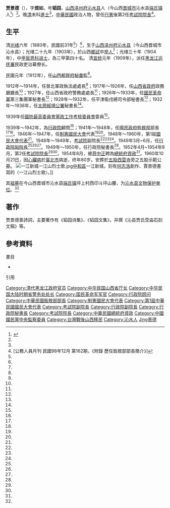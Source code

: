 {{refimprove|time=2016-02-23T13:15:58+00:00}}
{{Infobox officeholder
| name            = 賈景德
| original_name   = Chia Ching-teh
| image           = Jia Jingde.jpg
| sex             = 男
| office          = {{ROC}}第2任[[考試院院長|考試院院長]]
| term_start      = 1952年4月21日
| term_end        = 1954年9月1日
| president       = [[蔣中正|蔣中正]]
| predecessor     = [[鈕永建|鈕永建]]
| successor       = [[莫德惠|莫德惠]]
| office1         = {{ROC}}第3任[[行政院秘書長|行政院秘書長]]
| term_start1     = 1949年6月12日
| term_end1       = 1950年3月10日
| premierroc1     = [[閻錫山|閻錫山]]
| predecessor1    = [[黃少谷|黃少谷]]
| successor1      = 黃少谷
| office2         = {{ROC}}第4任[[行政院副院長|行政院副院長]]
| term_start2     = 1949年3月21日
| term_end2       = 1949年6月12日
| premierroc2     = [[何應欽|何應欽]]
| predecessor2    = [[吳鐵城|吳鐵城]]
| successor2      = [[朱家驊|朱家驊]]
| office3         = {{ROC}}第1任[[考試院副院長|考試院副院長]]
| term_start3     = 1948年6月24日
| term_end3       = 1949年3月21日
| 1blankname3     = 考試院院長
| 1namedata3      = [[戴季陶|戴季陶]]<br>[[張伯苓|張伯苓]]
| predecessor3    = [[周钟岳|周钟岳]]（[[行憲|行憲]]前）
| successor3      = 鈕永建
| office4         = {{ROC|國民政府}}第6任[[中華民國銓敘部|銓敘部]]部長
| term_start4     = 1941年12月27日
| term_end4       = 1948年7月13日
| predecessor4    = [[李培基|李培基]]
| successor4      = [[沈鴻烈|沈鴻烈]]
| 1blankname4     = 考試院院長
| 1namedata4      = 戴季陶
| office5         = {{ROC}}第1屆[[國民大會|國民大會]][[第一屆中華民國國民大會代表|代表]]
| term_start5     = 1948年3月29日
| term_end5       = 1960年10月21日
| constituency5   = [[山西省_(中華民國)|山西省]][[沁水縣|沁水縣]]
| nationality = {{ROC}}
| birth_date = 清光緒六年七月廿三日<br>（1880年8月28日）<ref name="ey-gov-4320"/>{{r|省志人物|page=603}}
| birth_place = {{QING-1862}}[[山西省_(清)|山西省]][[澤州府|澤州府]][[沁水縣|沁水縣]]<ref name="ey-gov-4320"/>
| death_date = {{death date and age|1960|10|21|1880|8|28}}{{r|省志人物|page=603}}
| death_place ={{ROC|臺灣省}}[[臺北市_(省轄市)|臺北市]]
| constituency = 
| spouse = 
| party = {{KMT}}
| profession = 
| religion = 
| signature = 
| footnotes = 
| education= [[湖北武備學堂|湖北武備學堂]]<ref name="ey-gov-4320"/>
}}

'''贾景德'''（{{bd|1880年|8月28日|1960年|10月21日|catIdx=J賈}}），字'''煜如'''，号'''韬园'''，[[山西|山西]][[泽州府|泽州府]][[沁水县|沁水县]]人（今山西[[晋城市|晋城市]]沁水县[[端氏镇|端氏镇]]人<ref name="wenwuditu">{{Cite book|title=中国文物地图集 山西分册 中|last=国家文物局主编|first=|publisher=北京：中国地图出版社|year=2006.12|isbn=7-5031-4205-7|location=|pages=497}}</ref>）<ref name="周敏2011"/>{{r|省志人物|page=603}}。晚[[清|清]]末科[[進士|進士]]<ref name="hs-exam-58-10-1-236"/>，[[中華民國|中華民國]]政治人物，曾任[[行憲|行憲]]後第2任[[考試院院長|考試院院長]]<ref>[公務人員月刊 民國98年12月 第162期，《附錄 歷任銓敘部部長簡介》]</ref>。

== 生平 ==
清[[光绪|光绪]]六年（1880年，民國前31年<ref name="ey-gov-4320"/>）<ref name="周敏2011"/>，生于[[山西|山西]][[泽州府|泽州府]][[沁水县|沁水县]]（今山西晋城市沁水县）；光绪二十九年（1903年），於山西[[鄉試|鄉試]]中[[举人|举人]]<ref name="hs-exam-58-10-1-236"/>{{r|省志人物|page=603}}；光绪三十年（1904年），中[[清光緒三十年甲辰恩科進士列表|甲辰恩科]][[进士|进士]]，為三甲第四十名。
清[[宣统|宣统]]元年（1909年），派任[[黑龙江巡抚|黑龙江巡抚署]]民政吏治幕僚长。

民國元年（1912年），任[[山西都督府|山西都督府]][[秘書監|秘書監]]<ref name="ey-gov-4320"/>。

1912年～1914年，任晉北軍政執法處處長<ref name="ey-gov-4320"/>；1917年～1926年，任[[山西省政府|山西省政府]]政務廳廳長<ref name="ey-gov-4320"/>；1927年，任山西省政府警務處處長<ref name="ey-gov-4320"/>；1926年～1933年，任[[國民革命軍|國民革命軍]]第三集團軍秘書長<ref name="ey-gov-4320"/>；1928年～1932年，任平津衛戍總司令部秘書長<ref name="ey-gov-4320"/>；1932年～1938年，任[[太原綏靖公署|太原綏靖公署]]秘書長<ref name="ey-gov-4320"/>。

1939年任[[國防最高委員會|國防最高委員會]][[黨政工作考核委員會|黨政工作考核委員會]]委員<ref name="ey-gov-4320"/>。

1939年～1942年，為[[行政院|行政院]]顧問<ref name="ey-gov-4320"/>；1941年～1948年，任[[國民政府|國民政府]][[銓敘部|銓敘部]]部長<ref name="ey-gov-4320"/><ref name="周敏2011"/>。1946年～1947年，任[[制憲國民大會|制憲國民大會]]代表<ref name="ey-gov-4320"/><ref name="周敏2011"/>。1948年～1960年，第1屆[[國民大會代表|國民大會代表]]<ref name="ey-gov-4320"/>。1948年～1949年，[[考試院|考試院]]副院長<ref name="ey-gov-4320"/><ref name="hs-exam-58-10-1-236"/><ref name="周敏2011"/>。1949年3月~6月，任[[行政院副院長|行政院副院長]]<ref name="ey-gov-4320"/><ref name="hs-exam-58-10-1-236"/><ref name="周敏2011"/>。1949年～1950年，任行政院秘書長<ref name="ey-gov-4320"/>。1952年4月~1954年8月，第2任[[考試院院長|考試院院長]]<ref name="ey-gov-4320"/><ref name="hs-exam-58-10-1-236"/>。1954年8月，被[[蒋中正|蒋中正]]聘為[[總統府資政|總統府資政]]<ref name="ey-gov-4320"/>。1960年10月21日，因[[心臟病|心臟病]]於[[臺北市|臺北市]]病逝，终年80岁。安葬於[[五股西雲寺|五股西雲寺]]旁之五股示範公墓。
[[File:一江新城一江山烈士歌.jpg|thumb]][[中和區|中和區]]一江新城，刻有[[何志浩|何志浩]]創作、賈景德書寫的〈一江山烈士歌〉。]]

其[[贾景德祖墓|祖墓]]在今山西晋城市沁水县[[端氏镇|端氏镇]]坪上村西印斗坪山腰，为[[沁水县文物保护单位|沁水县文物保护单位]]。<ref name="wenwuditu" />

==著作==
贾景德善詩詞，主要著作有《韬园诗集》、《韬园文集》，并撰《沁县贾氏茔庙石刻文稿》等。

==參考資料==
;書目
*{{cite book|title= 《周阿姨的故事》 |author1= 周敏 |author1link= 周有菊 |date=2011-09-09 |origyear= 2011 |ref= {{sfnref|周敏|2011}} |isbn=978-986-272-030-1 |pages= {{{pages|232頁}}} | language=zh |publisher= 商周出版| url= http://www.books.com.tw/products/0010517157 }}{{zh-tw}}

;引用
{{reflist|1|refs=
<ref name="ey-gov-4320">{{cite web |url =http://www.ey.gov.tw/ct.asp?xItem=4320&ctNode=1444&mp=1 |title =行政院秘書長  賈景德 先生 |publisher =[[中華民國行政院|中華民國行政院]] |archivedate =2011-01-02 |archiveurl =https://web.archive.org/web/20110102195533/http://www.ey.gov.tw/ct.asp?xItem=4320&ctNode=1444&mp=1 |access-date =2011-11-12 |dead-url =yes }}[http://www.ey.gov.tw/cp.aspx?n=B0DF505A7B000A9D 歷任副院長]</ref>
<ref name="hs-exam-58-10-1-236">{{cite web |url= http://history.exam.gov.tw/lp.asp?CtNode=842&CtUnit=236&BaseDSD=58&mp=10&xq_xCat=1 |title= 歷任副院長|accessdate=2016-02-23 |publisher= [[中華民國考試院|中華民國考試院]]}}；[http://history.exam.gov.tw/lp.asp?CtNode=841&CtUnit=235&BaseDSD=58&mp=10&xq_xCat=1 歷任院長]</ref>
<ref name="周敏2011">{{harvnb|周敏|2011|pp=}}[http://www.books.com.tw/web/sys_serialtext/?item=0010517157 webpage01]、[http://www.books.com.tw/web/sys_serialtext/?item=0010517157&page=2  webpage01]、[http://www.books.com.tw/web/sys_serialtext/?item=0010517157&page=3  webpage03]</ref>
<ref name="省志人物">{{cite book|author=黃典權、林文龍、莊永明、李國俊、邱正略 |title=《[[重修臺灣省通志|重修臺灣省通志]]》卷九·人物-{志}-（人物傳篇、人物表篇）|chapter=人物傳篇 |publisher=[[臺灣省文獻委員會|臺灣省文獻委員會]] |date=1998-06-30 |isbn=957-02-1702-2 }}</ref>
}}

{{光緒三十年甲辰恩科殿試金榜}}
{{中華民國考試院院長}}
{{中華民國總統府資政}}
{{DEFAULTSORT:Jia賈}}
[[Category:清代黑龙江政府官员|Category:清代黑龙江政府官员]]
[[Category:中华民国山西省厅长|Category:中华民国山西省厅长]]
[[Category:中华民国大陆时期省警务处处长|Category:中华民国大陆时期省警务处处长]]
[[Category:国民革命军军官|Category:国民革命军军官]]
[[Category:行政院顾问|Category:行政院顾问]]
[[Category:中華民國銓敘部部長|Category:中華民國銓敘部部長]]
[[Category:制憲國民大會代表|Category:制憲國民大會代表]]
[[Category:第1屆中華民國國民大會代表|Category:第1屆中華民國國民大會代表]]
[[Category:考試院副院長|Category:考試院副院長]]
[[Category:行政院副院長|Category:行政院副院長]]
[[Category:行政院秘書長|Category:行政院秘書長]]
[[Category:考試院院長|Category:考試院院長]]
[[Category:中華民國總統府資政|Category:中華民國總統府資政]]
[[Category:中國國民黨中央監察委員|Category:中國國民黨中央監察委員]]
[[Category:台灣戰後山西移民|Category:台灣戰後山西移民]]
[[Category:沁水人|Category:沁水人]]
[[Category:賈姓|Jing景德]]